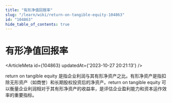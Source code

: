```yaml
---
title: "有形净值回报率"
slug: "/learn/wiki/return-on-tangible-equity-104863"
id: "104863"
hide_table_of_contents: true
---
```



# 有形净值回报率

<ArticleMeta id={104863} updatedAt={'2023-10-27 20:21:13'} />
<div className='border-solid border-b border-t-0 my-4 border-[var(--ifm-color-gray-300)]' />

return on tangible equity 是指企业利润与其有形净资产之比。有形净资产是指扣除无形资产（如商誉）和长期股权投资后的净资产。return on tangible equity 可以衡量企业利润相对于其有形净资产的收益率，是评估企业盈利能力和资本运作效率的重要指标。
